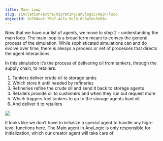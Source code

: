 ```yaml
---
title: Main Loop
slug: simulation/extra/migrating/anylogic/main-loop
objectId: 1b7b0aef-f6b7-4e7a-9c28-6c8a2de3e63d
---
```


Now that we have our list of agents, we move to step 2 - understanding the main loop. The main loop is a broad term meant to convey the general process of the simulation. While sophisticated simulations can and do evolve over time, there is always a process or set of processes that directs the agent interactions.

In this simulation it’s the process of delivering oil from tankers, through the supply chain, to retailers.

1. Tankers deliver crude oil to storage tanks
1. Which store it until needed by refineries
1. Refineries refine the crude oil and send it back to storage agents
1. Retailers provide oil to customers and when they run out request more
1. Which triggers fuel tankers to go to the storage agents load oil
1. And deliver it to retailers

![](https://cdn-us1.hash.ai/site/docs/anylogic-oil-main-loop.png)

It looks like we don’t have to initialize a special agent to handle any high-level functions here. The Main agent in AnyLogic is only responsible for initialization, which our creator agent will take care of.
